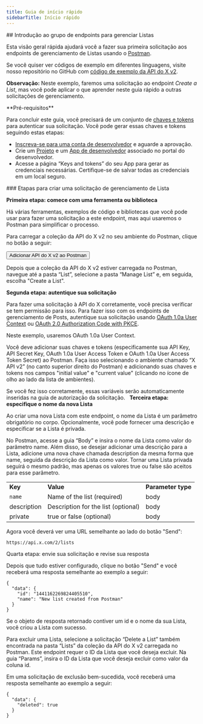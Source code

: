 ```yaml
---
title: Guia de início rápido
sidebarTitle: Início rápido
---
```



<div id="getting-started-with-the-manage-lists-endpoint-group">
  ## Introdução ao grupo de endpoints para gerenciar Listas
</div>

Esta visão geral rápida ajudará você a fazer sua primeira solicitação aos endpoints de gerenciamento de Listas usando o [Postman](/pt-BR/tutorials/postman-getting-started).

Se você quiser ver códigos de exemplo em diferentes linguagens, visite nosso repositório no GitHub com [código de exemplo da API do X v2](https://github.com/xdevplatform/Twitter-API-v2-sample-code).

**Observação:** Neste exemplo, faremos uma solicitação ao endpoint _Create a List_, mas você pode aplicar o que aprender neste guia rápido a outras solicitações de gerenciamento.

<Note>
  **Pré-requisitos**

  Para concluir este guia, você precisará de um conjunto de [chaves e tokens](/pt-BR/resources/fundamentals/authentication) para autenticar sua solicitação. Você pode gerar essas chaves e tokens seguindo estas etapas:

  - [Inscreva-se para uma conta de desenvolvedor](https://developer.x.com/en/apply-for-access) e aguarde a aprovação.
  - Crie um [Projeto](/pt-BR/resources/fundamentals/projects) e um [App de desenvolvedor](/pt-BR/resources/fundamentals/developer-apps) associado no portal do desenvolvedor.
  - Acesse a página “Keys and tokens” do seu App para gerar as credenciais necessárias. Certifique-se de salvar todas as credenciais em um local seguro.
</Note>

<div id="steps-to-build-a-manage-list-request">
  ### Etapas para criar uma solicitação de gerenciamento de Lista
</div>

**Primeira etapa: comece com uma ferramenta ou biblioteca**

Há várias ferramentas, exemplos de código e bibliotecas que você pode usar para fazer uma solicitação a este endpoint, mas aqui usaremos o Postman para simplificar o processo.

Para carregar a coleção da API do X v2 no seu ambiente do Postman, clique no botão a seguir:

<Button href="https://app.getpostman.com/run-collection/9956214-784efcda-ed4c-4491-a4c0-a26470a67400">
  Adicionar API do X v2 ao Postman
</Button>

Depois que a coleção da API do X v2 estiver carregada no Postman, navegue até a pasta “List”, selecione a pasta “Manage List” e, em seguida, escolha "Create a List".

**Segunda etapa: autentique sua solicitação**

Para fazer uma solicitação à API do X corretamente, você precisa verificar se tem permissão para isso. Para fazer isso com os endpoints de gerenciamento de Posts, autentique sua solicitação usando [OAuth 1.0a User Context](/pt-BR/resources/fundamentals/authentication) ou [OAuth 2.0 Authorization Code with PKCE](pt-BR/resources/fundamentals/authentication#oauth-2-0-authorization-code-flow-with-pkce-2).

Neste exemplo, usaremos OAuth 1.0a User Context.

Você deve adicionar suas chaves e tokens (especificamente sua API Key, API Secret Key, OAuth 1.0a User Access Token e OAuth 1.0a User Access Token Secret) ao Postman. Faça isso selecionando o ambiente chamado “X API v2” (no canto superior direito do Postman) e adicionando suas chaves e tokens nos campos "initial value" e "current value" (clicando no ícone de olho ao lado da lista de ambientes).

Se você fez isso corretamente, essas variáveis serão automaticamente inseridas na guia de autorização da solicitação.
 
**Terceira etapa: especifique o nome da nova Lista**

Ao criar uma nova Lista com este endpoint, o nome da Lista é um parâmetro obrigatório no corpo. Opcionalmente, você pode fornecer uma descrição e especificar se a Lista é privada.

No Postman, acesse a guia “Body” e insira o nome da Lista como valor do parâmetro name. Além disso, se desejar adicionar uma descrição para a Lista, adicione uma nova chave chamada description da mesma forma que name, seguida da descrição da Lista como valor. Tornar uma Lista privada seguirá o mesmo padrão, mas apenas os valores true ou false são aceitos para esse parâmetro. 

|     |     |     |
| :--- | :--- | :--- |
| **Key** | **Value** | **Parameter type** |
| `name` | Name of the list (required) | body |
| description | Description for the list (optional) | body |
| private | true or false (optional) | body |

Agora você deverá ver uma URL semelhante ao lado do botão "Send":

`https://api.x.com/2/lists`

Quarta etapa: envie sua solicitação e revise sua resposta

Depois que tudo estiver configurado, clique no botão "Send" e você receberá uma resposta semelhante ao exemplo a seguir:

```
{
  "data": {
    "id": "1441162269824405510",
    "name": "New list created from Postman"
  }
}
```

Se o objeto de resposta retornado contiver um id e o nome da sua Lista, você criou a Lista com sucesso. 

Para excluir uma Lista, selecione a solicitação “Delete a List” também encontrada na pasta “Lists” da coleção da API do X v2 carregada no Postman. Este endpoint requer o ID da Lista que você deseja excluir. Na guia “Params”, insira o ID da Lista que você deseja excluir como valor da coluna id. 

Em uma solicitação de exclusão bem-sucedida, você receberá uma resposta semelhante ao exemplo a seguir: 

```
{
  "data": {
    "deleted": true
  }
}
```